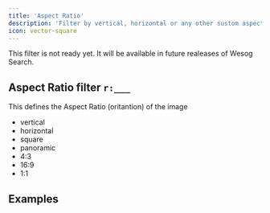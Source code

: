 ```yaml
---
title: 'Aspect Ratio'
description: 'Filter by vertical, horizontal or any other sustom aspect ratio'
icon: vector-square
---
```


<Warning>This filter is not ready yet. It will be available in future realeases of Wesog Search.</Warning>

## Aspect Ratio filter `r:___`

This defines the Aspect Ratio (oritantion) of the image

- vertical
- horizontal
- square
- panoramic
- 4:3
- 16:9
- 1:1

## Examples